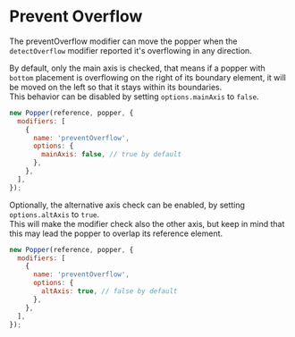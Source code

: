 # Prevent Overflow

The preventOverflow modifier can move the popper
when the `detectOverflow` modifier reported it's
overflowing in any direction.

By default, only the main axis is checked, that means if
a popper with `bottom` placement is overflowing on the right
of its boundary element, it will be moved on the left so that
it stays within its boundaries.  
This behavior can be disabled by setting `options.mainAxis` to `false`.

```js
new Popper(reference, popper, {
  modifiers: [
    {
      name: 'preventOverflow',
      options: {
        mainAxis: false, // true by default
      },
    },
  ],
});
```

Optionally, the alternative axis check can be enabled, by setting
`options.altAxis` to `true`.  
This will make the modifier check also the other axis, but keep
in mind that this may lead the popper to overlap its reference element.

```js
new Popper(reference, popper, {
  modifiers: [
    {
      name: 'preventOverflow',
      options: {
        altAxis: true, // false by default
      },
    },
  ],
});
```
